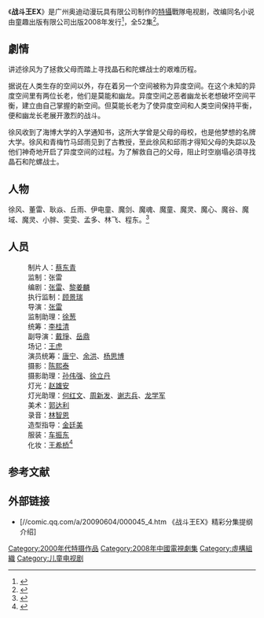 {{expand|time=2015-03-30T04:10:35+00:00}}
《'''战斗王EX'''》是广州奥迪动漫玩具有限公司制作的[[特攝|特攝]]戰隊电视剧，改编同名小说由童趣出版有限公司出版2008年发行<ref>{{Cite news|url=http://news.xinhuanet.com/newscenter/2008-07/16/content_8551892.htm|title=《战斗王EX》等将在全国举行巡演和签售活动|language=zh-cn|publisher=新华网|author=|date=2008-07-16|accessdate=2015-03-29|archive-date=2015-04-02|archive-url=https://web.archive.org/web/20150402180219/http://news.xinhuanet.com/newscenter/2008-07/16/content_8551892.htm|dead-url=no}}</ref>，全52集<ref>{{Cite news|url=http://comic.qq.com/a/20090604/000046.htm|title=52集电视剧《战斗王EX》内容梗概|language=zh-cn|publisher=腾讯|author=|date=2009-06-04|accessdate=2015-03-29|deadurl=yes|archiveurl=https://web.archive.org/web/20150402122546/http://comic.qq.com/a/20090604/000046.htm|archivedate=2015-04-02}}</ref>。

==劇情==
讲述徐风为了拯救父母而踏上寻找晶石和陀螺战士的艰难历程。

据说在人类生存的空间以外，存在着另一个空间被称为异度空间。在这个未知的异度空间里有两位长老，他们是莫能和幽龙。异度空间之恶者幽龙长老想破坏空间平衡，建立由自己掌握的新空间。但莫能长老为了使异度空间和人类空间保持平衡，便和幽龙长老展开激烈的战斗。

徐风收到了海博大学的入学通知书，这所大学曾是父母的母校，也是他梦想的名牌大学。徐风和青梅竹马邱雨见到了古教授，至此徐风和邱雨才得知父母的失踪以及他们神奇地开启了异度空间的过程。为了解救自己的父母，阻止时空崩塌必須寻找晶石和陀螺战士。

==人物==
徐风、董雷、耿焱、丘雨、伊电童、魔剑、魔魂、魔童、魔灵、魔心、魔谷、魔域、魔灵、小胖、雯雯、孟多、林飞、程东。<ref>{{Cite news|url=http://comic.qq.com/a/20090604/000047.htm|title=《战斗王EX》电视剧人物大全简介|language=zh-cn|publisher=腾讯|author=|date=2009-06-04|accessdate=2015-03-29|deadurl=yes|archiveurl=https://web.archive.org/web/20150402102839/http://comic.qq.com/a/20090604/000047.htm|archivedate=2015-04-02}}</ref>

==人员==
:制片人：[[蔡东青|蔡东青]]
:监制：张雷
:编剧：[[张雷|张雷]]、[[黎姜麟|黎姜麟]]
:执行监制：[[顾景瑞|顾景瑞]]
:导演：[[张雷|张雷]]
:监制助理：[[徐葱|徐葱]]
:统筹：[[李桂清|李桂清]]
:副导演：[[戴琤|戴琤]]、[[岳鼎|岳鼎]]
:场记：[[王虎|王虎]]
:演员统筹：[[唐宁|唐宁]]、[[余洪|余洪]]、[[杨思博|杨思博]]
:摄影：[[陈熙泰|陈熙泰]]
:摄影助理：[[孙伟强|孙伟强]]、[[徐立丹|徐立丹]]
:灯光：[[赵雄安|赵雄安]]
:灯光助理：[[何红文|何红文]]、[[周新发|周新发]]、[[谢志兵|谢志兵]]、[[龙学军|龙学军]]
:美术：[[郭达利|郭达利]]
:录音：[[林智恩|林智恩]]
:造型指导：[[金廷美|金廷美]]
:服装：[[车振东|车振东]]
:化妆：[[王希桥|王希桥]]<ref>{{Cite news|url=http://www.4399dmw.com/bagua/20130516-161307.html|title=战斗王EX剧组人员|language=zh-cn|publisher=4399动漫网|author=|date=2013-05-16|accessdate=2015-03-29|archive-date=2016-03-05|archive-url=https://web.archive.org/web/20160305175824/http://www.4399dmw.com/bagua/20130516-161307.html|dead-url=no}}</ref>

== 参考文献 ==
{{Reflist}}
==外部链接==
* [//comic.qq.com/a/20090604/000045_4.htm 《战斗王EX》精彩分集提纲介绍]

[[Category:2000年代特摄作品|Category:2000年代特摄作品]]
[[Category:2008年中國電視劇集|Category:2008年中國電視劇集]]
[[Category:虛構組織|Category:虛構組織]]
[[Category:儿童电视剧|Category:儿童电视剧]]